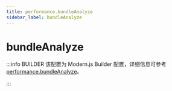 ```yaml
---
title: performance.bundleAnalyze
sidebar_label: bundleAnalyze
---
```

# bundleAnalyze

:::info BUILDER
该配置为 Modern.js Builder 配置，详细信息可参考 [performance.bundleAnalyze](https://modernjs.dev/builder/api/config-performance.html#performance-bundleanalyze)。

:::


<Main />
